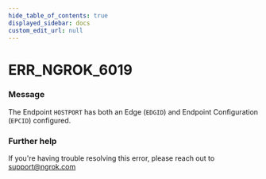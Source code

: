 ```yaml
---
hide_table_of_contents: true
displayed_sidebar: docs
custom_edit_url: null
---
```



# ERR_NGROK_6019

### Message
The Endpoint `HOSTPORT` has both an Edge (`EDGID`) and Endpoint Configuration (`EPCID`) configured.

### Further help
If you're having trouble resolving this error, please reach out to [support@ngrok.com](mailto:support@ngrok.com?subject=Help%20with%20ERR_NGROK_6019)


<ErrorDetails error='err_ngrok_6019' />
